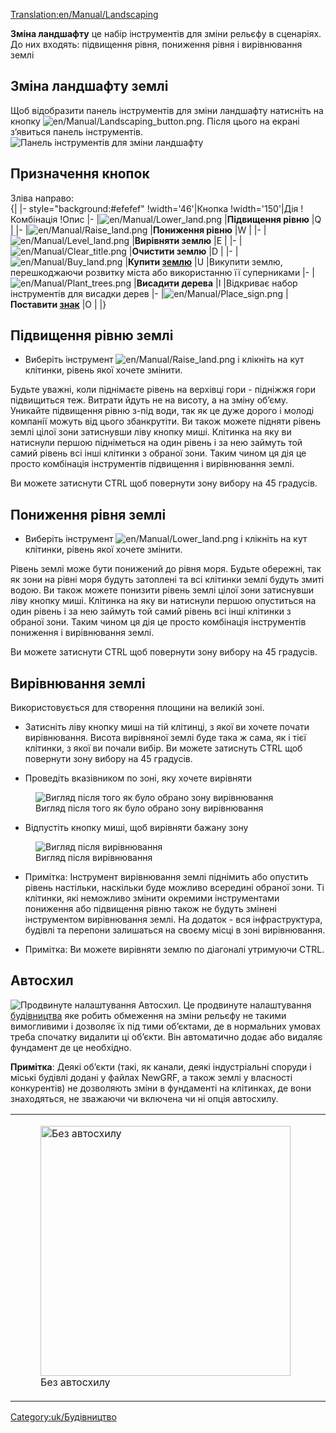 [[Translation:en/Manual/Landscaping]]
{{uk/Manual/Зміст}}

'''Зміна ландшафту''' це набір інструментів для зміни рельєфу в сценаріях. До них входять: підвищення рівня, пониження рівня і вирівнювання землі

==Зміна ландшафту землі==
Щоб відобразити панель інструментів для зміни ландшафту натисніть на кнопку [[File:en/Manual/Landscaping button.png]]. Після цього на екрані зʼявиться панель інструментів.
[[File:en/Manual/Landscaping toolbar.png|none|frame|Панель інструментів для зміни ландшафту]]

==Призначення кнопок==
Зліва направо:<br>
{| {{en/Wikitable}}
|- style="background:#efefef"
!width='46'|Кнопка
!width='150'|Дія
!Комбінація
!Опис
|-
|[[File:en/Manual/Lower land.png]]
|'''Підвищення рівню'''
|Q
|
|-
|[[File:en/Manual/Raise land.png]]
|'''Пониження рівню'''
|W
|
|-
|[[File:en/Manual/Level land.png]]
|'''Вирівняти землю'''
|E
|
|-
|[[File:en/Manual/Clear title.png]]
|'''Очистити землю'''
|D
|
|-
|[[File:en/Manual/Buy land.png]]
|'''Купити [[uk/Земля|землю]]'''
|U
|Викупити землю, перешкоджаючи розвитку міста або використанню її суперниками
|-
|[[File:en/Manual/Plant trees.png]]
|'''Висадити дерева'''
|I
|Відкриває набор інструментів для висадки дерев
|-
|[[File:en/Manual/Place sign.png]]
|'''Поставити [[uk/Знак|знак]]'''
|O
|
|}

==Підвищення рівню землі==
* Виберіть інструмент [[File:en/Manual/Raise land.png]] і клікніть на кут клітинки, рівень якої хочете змінити.

Будьте уважні, коли піднімаєте рівень на верхівці гори - підніжжя гори підвищиться теж. Витрати йдуть не на висоту, а на зміну обʼєму. Уникайте підвищення рівню з-під води, так як це дуже дорого і молоді компанії можуть від цього збанкрутіти.
Ви також можете підняти рівень землі цілої зони затиснувши ліву кнопку миші. Клітинка на яку ви натиснули першою підніметься на один рівень і за нею займуть той самий рівень всі інші клітинки з обраної зони. Таким чином ця дія це просто комбінація інструментів підвищення і вирівнювання землі.

Ви можете затиснути CTRL щоб повернути зону вибору на 45 градусів.

==Пониження рівня землі==
* Виберіть інструмент [[File:en/Manual/Lower land.png]] і клікніть на кут клітинки, рівень якої хочете змінити.
Рівень землі може бути понижений до рівня моря. Будьте обережні, так як зони на рівні моря будуть затоплені та всі клітинки землі будуть змиті водою.
Ви також можете понизити рівень землі цілої зони затиснувши ліву кнопку миші. Клітинка на яку ви натиснули першою опуститься на один рівень і за нею займуть той самий рівень всі інші клітинки з обраної зони. Таким чином ця дія це просто комбінація інструментів пониження і вирівнювання землі.

Ви можете затиснути CTRL щоб повернути зону вибору на 45 градусів.

==Вирівнювання землі==
Використовується для створення площини на великій зоні.

*Затисніть ліву кнопку миші на тій клітинці, з якої ви хочете почати вирівнювання. Висота вирівняної землі буде така ж сама, як і тієї клітинки, з якої ви почали вибір. Ви можете затиснуть CTRL щоб повернути зону вибору на 45 градусів.

*Проведіть вказівником по зоні, яку хочете вирівняти
[[File:en/Manual/Level land before.png|center|frame|Вигляд після того як було обрано зону вирівнювання]]

*Відпустіть кнопку миші, щоб вирівняти бажану зону
[[File:en/Manual/Level land after.png|center|frame|Вигляд після вирівнювання]]

*Примітка: Інструмент вирівнювання землі піднімить або опустить рівень настільки, наскільки буде можливо всередині обраної зони. Ті клітинки, які неможливо змінити окремими інструментами пониження або підвищення рівню також не будуть змінені інструментом вирівнювання землі. На додаток - вся інфраструктура, будівлі та перепони залишаться на своєму місці в зоні вирівнювання.

*Примітка: Ви можете вирівняти землю по діагоналі утримуючи CTRL.

==Автосхил==
[[File:en/Manual/Autoslope.png|right|frame|Продвинуте налаштування ''Автосхил''.]]
Це продвинуте налаштування [[uk/Будівництво|будівництва]] яке робить обмеження на зміни рельєфу не такими вимогливими і дозволяє їх під тими обʼєктами, де в нормальних умовах треба спочатку видалити ці обʼєкти. Він автоматично додає або видаляє фундамент де це необхідно.

'''Примітка''': Деякі обʼєкти (такі, як канали, деякі індустріальні споруди і міські будівлі додані у файлах NewGRF, а також землі у власності конкурентів) не дозволяють зміни в фундаменті на клітинках, де вони знаходяться, не зважаючи чи включена чи ні опція автосхилу.
{|
|[[File:en/Manual/Terraformoff.png|none|thumb|400px|Без автосхилу]]
|[[File:en/Manual/Terraformon.png|none|thumb|400px|З автосхилом]]
|}

[[Category:uk/Будівництво]]